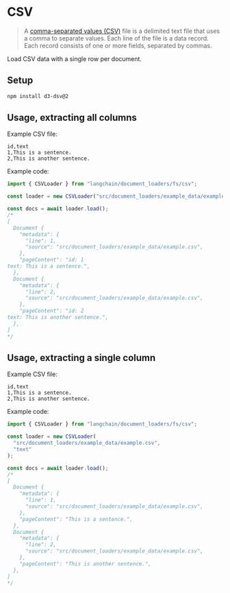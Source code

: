 # CSV

> A [comma-separated values (CSV)](https://en.wikipedia.org/wiki/Comma-separated_values) file is a delimited text file that uses a comma to separate values. Each line of the file is a data record. Each record consists of one or more fields, separated by commas.

Load CSV data with a single row per document.

## Setup

```bash npm2yarn
npm install d3-dsv@2
```

## Usage, extracting all columns

Example CSV file:

```csv
id,text
1,This is a sentence.
2,This is another sentence.
```

Example code:

```typescript
import { CSVLoader } from "langchain/document_loaders/fs/csv";

const loader = new CSVLoader("src/document_loaders/example_data/example.csv");

const docs = await loader.load();
/*
[
  Document {
    "metadata": {
      "line": 1,
      "source": "src/document_loaders/example_data/example.csv",
    },
    "pageContent": "id: 1
text: This is a sentence.",
  },
  Document {
    "metadata": {
      "line": 2,
      "source": "src/document_loaders/example_data/example.csv",
    },
    "pageContent": "id: 2
text: This is another sentence.",
  },
]
*/
```

## Usage, extracting a single column

Example CSV file:

```csv
id,text
1,This is a sentence.
2,This is another sentence.
```

Example code:

```typescript
import { CSVLoader } from "langchain/document_loaders/fs/csv";

const loader = new CSVLoader(
  "src/document_loaders/example_data/example.csv",
  "text"
);

const docs = await loader.load();
/*
[
  Document {
    "metadata": {
      "line": 1,
      "source": "src/document_loaders/example_data/example.csv",
    },
    "pageContent": "This is a sentence.",
  },
  Document {
    "metadata": {
      "line": 2,
      "source": "src/document_loaders/example_data/example.csv",
    },
    "pageContent": "This is another sentence.",
  },
]
*/
```
